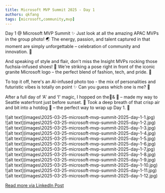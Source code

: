 ```yaml
---
title: Microsoft MVP Summit 2025 - Day 1
authors: qkfang
tags: [microsoft,community,mvp]
---
```


Day 1 @ Microsoft MVP Summit ✨ Just look at all the amazing APAC MVPs in the group photo! 🌏 The energy, passion, and talent captured in that moment are simply unforgettable – celebration of community and innovation. 💫

And speaking of style and flair, don't miss the Insight MVPs rocking those fuchsia-infused shoes! 👟 We're striking a pose right in front of the iconic granite Microsoft logo – the perfect blend of fashion, tech, and pride. 📸

To top it off, here's an AI-infused photo too - the mix of personalities and futuristic vibes is totally on point ✨ Can you guess which one is me? 👀

After a full day of ‘A' and ‘I' magic, I hopped on the🚊& 🚌 – made my way to Seattle waterfront just before sunset. 🌇 Took a deep breath of that crisp air and bit into a hotdog 🌭 – the perfect way to wrap up Day 1. 💖

<div className="img-grid">
  <div className="img-item">
    ![alt text](images\2025-03-25-microsoft-mvp-summit-2025-day-1-1.jpg)
  </div>
  <div className="img-item">
    ![alt text](images\2025-03-25-microsoft-mvp-summit-2025-day-1-2.jpg)
  </div>
  <div className="img-item">
    ![alt text](images\2025-03-25-microsoft-mvp-summit-2025-day-1-3.jpg)
  </div>
  <div className="img-item">
    ![alt text](images\2025-03-25-microsoft-mvp-summit-2025-day-1-4.jpg)
  </div>
  <div className="img-item">
    ![alt text](images\2025-03-25-microsoft-mvp-summit-2025-day-1-5.jpg)
  </div>
  <div className="img-item">
    ![alt text](images\2025-03-25-microsoft-mvp-summit-2025-day-1-6.jpg)
  </div>
  <div className="img-item">
    ![alt text](images\2025-03-25-microsoft-mvp-summit-2025-day-1-7.jpg)
  </div>
  <div className="img-item">
    ![alt text](images\2025-03-25-microsoft-mvp-summit-2025-day-1-8.jpg)
  </div>
  <div className="img-item">
    ![alt text](images\2025-03-25-microsoft-mvp-summit-2025-day-1-9.jpg)
  </div>
  <div className="img-item">
    ![alt text](images\2025-03-25-microsoft-mvp-summit-2025-day-1-10.jpg)
  </div>
  <div className="img-item">
    ![alt text](images\2025-03-25-microsoft-mvp-summit-2025-day-1-11.jpg)
  </div>
  <div className="img-item">
    ![alt text](images\2025-03-25-microsoft-mvp-summit-2025-day-1-12.jpg)
  </div>
</div>

<a href="https://www.linkedin.com/posts/qkfang_apac-insightmvp-mvpbuzz-activity-7310559602763341825-yPQB" target="_blank">Read more via LinkedIn Post</a>
